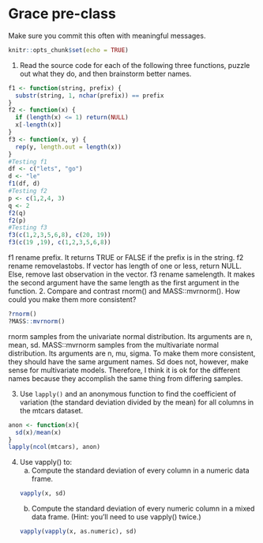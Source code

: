 # Grace pre-class


Make sure you commit this often with meaningful messages. 



```r
knitr::opts_chunk$set(echo = TRUE)
```


1. Read the source code for each of the following three functions, puzzle out what they do, and then brainstorm better names.

```r
f1 <- function(string, prefix) {
  substr(string, 1, nchar(prefix)) == prefix
}
f2 <- function(x) {
  if (length(x) <= 1) return(NULL)
  x[-length(x)]
}
f3 <- function(x, y) {
  rep(y, length.out = length(x))
}
#Testing f1
df <- c("lets", "go")
d <- "le"
f1(df, d)
#Testing f2
p <- c(1,2,4, 3)
q <- 2
f2(q)
f2(p)
#Testing f3
f3(c(1,2,3,5,6,8), c(20, 19))
f3(c(19 ,19), c(1,2,3,5,6,8))
```
f1 rename prefix. It returns TRUE or FALSE if the prefix is in the string. 
f2 rename removelastobs. If vector has length of one or less, return NULL. Else, remove last observation in the vector. 
f3 rename samelength. It makes the second argument have the same length as the first argument in the function.
2. Compare and contrast rnorm() and MASS::mvrnorm(). How could you make them more consistent?
```r
?rnorm()
?MASS::mvrnorm()
```
rnorm samples from the univariate normal distribution. Its arguments are n, mean, sd.
MASS::mvrnorm samples from the multivariate normal distribution. Its arguments are n, mu, sigma.
To make them more consistent, they should have the same argument names. Sd does not, however, make sense for multivariate models. Therefore, I think it is ok for the different names because they accomplish the same thing from differing samples. 

3. Use `lapply()` and an anonymous function to find the coefficient of variation (the standard deviation divided by the mean) for all columns in the mtcars dataset. 
```r
anon <- function(x){
  sd(x)/mean(x)
}
lapply(ncol(mtcars), anon)
```
4. Use vapply() to:
    a. Compute the standard deviation of every column in a numeric data frame.
    ```r
    vapply(x, sd)
    ```
    b. Compute the standard deviation of every numeric column in a mixed data frame. (Hint: you’ll need to use vapply() twice.)
    ```r
    vapply(vapply(x, as.numeric), sd)
    ```
